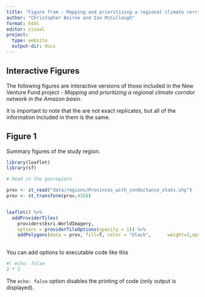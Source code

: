 ```yaml
---
title: "Figure from - Mapping and prioritizing a regional climate corridor network in the Amazon basin"
author: "Christopher Beirne and Ian McCullough"
format: html
editor: visual
project:
  type: website
  output-dir: docs
---
```


## Interactive Figures

The following figures are interactive versions of those included in the New Venture Fund project - *Mapping and prioritizing a regional climate corridor network in the Amazon basin*.

It is important to note that the are not exact replicates, but all of the information included in them is the same. 

## Figure 1

Summary figures of the study region.

```r
library(leaflet)
library(sf)

# Read in the georegions

prov <- st_read("data/regions/Provinces_with_conductance_stats.shp")
prov <- st_transform(prov,4326)


leaflet() %>%  
  addProviderTiles(
    providers$Esri.WorldImagery,
    options = providerTileOptions(opacity = 1)) %>% 
    addPolygons(data = prov, fill=T, color = "black",      weight=3,opacity=1,stroke=T)
  

```

You can add options to executable code like this

```r
#| echo: false
2 * 2
```

The `echo: false` option disables the printing of code (only output is displayed).
